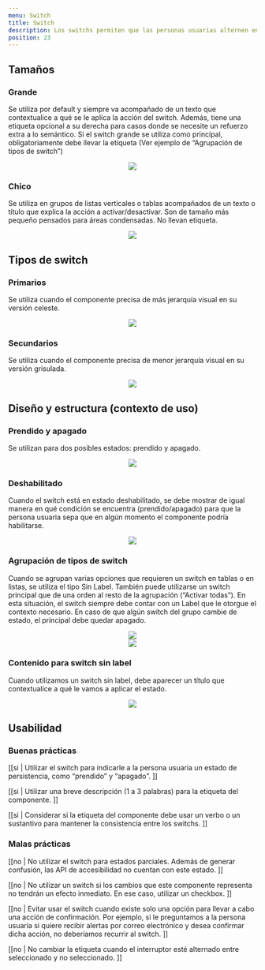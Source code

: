 ```yaml
---
menu: Switch
title: Switch
description: Los switchs permiten que las personas usuarias alternen entre dos estados posibles, como “prendido” y “apagado”. Su efecto es automático y no necesita de una confirmación como es en el caso de un Checkbox.
position: 23
---
```


## Tamaños

### Grande

Se utiliza por default y siempre va acompañado de un texto que contextualice a qué se le aplica la acción del switch. Además, tiene una etiqueta opcional a su derecha para casos donde se necesite un refuerzo extra a lo semántico. Si el switch grande se utiliza como principal, obligatoriamente debe llevar la etiqueta (Ver ejemplo de “Agrupación de tipos de switch”)

<div align="center" class="mt-5">
  <img src="/componentes/switch/imagen-0.png" />
</div>

### Chico

Se utiliza en grupos de listas verticales o tablas acompañados de un texto o título que explica la acción a activar/desactivar. Son de tamaño más pequeño pensados para áreas condensadas. No llevan etiqueta.

<div align="center" class="mt-5">
  <img src="/componentes/switch/imagen-1.png" />
</div>

## Tipos de switch

### Primarios

Se utiliza cuando el componente precisa de más jerarquía visual en su versión celeste.

<div align="center" class="mt-5">
  <img src="/componentes/switch/imagen-2.png" />
</div>

### Secundarios

Se utiliza cuando el componente precisa de menor jerarquía visual en su versión grisulada.

<div align="center" class="mt-5">
  <img src="/componentes/switch/imagen-3.png" />
</div>

## Diseño y estructura (contexto de uso)

### Prendido y apagado

Se utilizan para dos posibles estados: prendido y apagado.

<div align="center" class="mt-5">
  <img src="/componentes/switch/imagen-4.png" />
</div>

### Deshabilitado

Cuando el switch está en estado deshabilitado, se debe mostrar de igual manera en qué condición se encuentra (prendido/apagado) para que la persona usuaria sepa que en algún momento el componente podría habilitarse.

<div align="center" class="mt-5">
  <img src="/componentes/switch/imagen-5.png" />
</div>

### Agrupación de tipos de switch

Cuando se agrupan varias opciones que requieren un switch en tablas o en listas, se utiliza el tipo Sin Label. También puede utilizarse un switch principal que de una orden al resto de la agrupación (“Activar todas”). En esta situación, el switch siempre debe contar con un Label que le otorgue el contexto necesario. En caso de que algún switch del grupo cambie de estado, el principal debe quedar apagado.

<div align="center" class="mt-5">
  <img src="/componentes/switch/imagen-6.png" />
</div>

<div align="center" class="mt-5">
  <img src="/componentes/switch/imagen-7.png" />
</div>

### Contenido para switch sin label

Cuando utilizamos un switch sin label, debe aparecer un título que contextualice a qué le vamos a aplicar el estado.

<div align="center" class="mt-5">
  <img src="/componentes/switch/imagen-8.png" />
</div>

## Usabilidad

### Buenas prácticas

[[si | Utilizar el switch para indicarle a la persona usuaria un estado de persistencia, como “prendido” y “apagado”. ]]

[[si | Utilizar una breve descripción (1 a 3 palabras) para la etiqueta del componente. ]]

[[si | Considerar si la etiqueta del componente debe usar un verbo o un sustantivo para mantener la consistencia entre los switchs. ]]

### Malas prácticas

[[no | No utilizar el switch para estados parciales. Además de generar confusión, las API de accesibilidad no cuentan con este estado. ]]

[[no | No utilizar un switch si los cambios que este componente representa no tendrán un efecto inmediato. En ese caso, utilizar un checkbox. ]]

[[no | Evitar usar el switch cuando existe solo una opción para llevar a cabo una acción de confirmación. Por ejemplo, si le preguntamos a la persona usuaria si quiere recibir alertas por correo electrónico y desea confirmar dicha acción, no deberíamos recurrir al switch. ]]

[[no | No cambiar la etiqueta cuando el interruptor esté alternado entre seleccionado y no seleccionado. ]]
